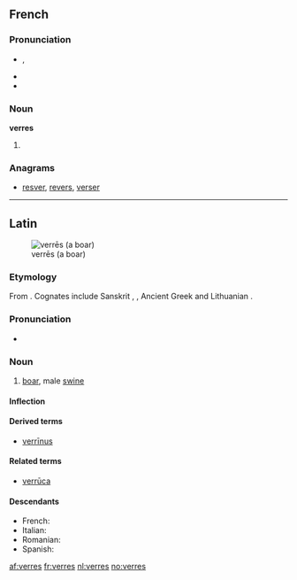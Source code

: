 ==French==

===Pronunciation===
* {{IPA|/vɛʁ/|lang=fr}}, {{SAMPA|/vE:R/}}
* {{homophones|verre|vers|vert|verts|lang=fr}}
* {{rhymes|ɛːʀ|lang=fr}}

===Noun===
'''verres''' {{m|p}}

# {{plural of|verre|lang=fr}}

===Anagrams===
* [[resver#French|resver]], [[revers#French|revers]], [[verser#French|verser]]

----

==Latin==
[[Image:Sus scrofa in Belgium Luc Viatour.JPG|thumb|verrēs (a boar)]]

===Etymology===
From {{proto|Indo-European|wers-||wr̥s-|male|lang=la}}. Cognates include Sanskrit {{term|sc=Deva|वृषन्|tr=vṛ́ṣan|lang=sa}}, {{term|sc=Deva|वृष|tr=vṛṣa|lang=sa}}, Ancient Greek {{term|sc=polytonic|ἄρσην|tr=arsēn|lang=grc}} and Lithuanian {{term|veršis|ver̃šis|lang=lt}}.

===Pronunciation===
* {{a|Classical}} {{IPA|/ˈwer.reːs/|lang=la}}

===Noun===
{{la-noun|verrēs|verris|verris|m|third}}

# [[boar]], male [[swine]]

====Inflection====
{{la-decl-3rd-PAR|verres|verrēs|verr}}

====Derived terms====
* [[verrinus|verrīnus]]

====Related terms====
* [[verruca|verrūca]]

====Descendants====
* French: {{l|fr|verrat}}
* Italian: {{l|it|verro}}
* Romanian: {{l|ro|vier}}
* Spanish: {{l|es|verraco}}

[[af:verres]]
[[fr:verres]]
[[nl:verres]]
[[no:verres]]